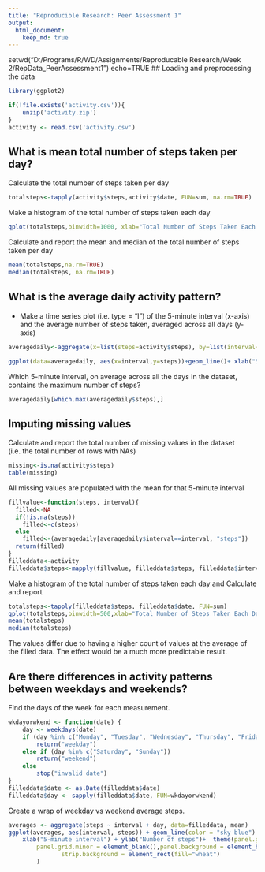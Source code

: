 ```yaml
---
title: "Reproducible Research: Peer Assessment 1"
output: 
  html_document:
    keep_md: true
---
```

setwd("D:/Programs/R/WD/Assignments/Reproducable Research/Week 2/RepData_PeerAssessment1")
echo=TRUE 
## Loading and preprocessing the data
```r
library(ggplot2)

if(!file.exists('activity.csv')){
    unzip('activity.zip')
}
activity <- read.csv('activity.csv')
```
## What is mean total number of steps taken per day?
Calculate the total number of steps taken per day
```r
totalsteps<-tapply(activity$steps,activity$date, FUN=sum, na.rm=TRUE)
```
Make a histogram of the total number of steps taken each day
```r
qplot(totalsteps,binwidth=1000, xlab="Total Number of Steps Taken Each Day")
```
Calculate and report the mean and median of the total number of steps taken per day

```r
mean(totalsteps,na.rm=TRUE)
median(totalsteps, na.rm=TRUE)
```
## What is the average daily activity pattern?
* Make a time series plot (i.e. type = "l") of the 5-minute interval (x-axis) and the average number of steps taken, averaged across all days (y-axis)
```r
averagedaily<-aggregate(x=list(steps=activity$steps), by=list(interval=activity$interval), FUN=mean, na.rm=TRUE)

ggplot(data=averagedaily, aes(x=interval,y=steps))+geom_line()+ xlab("5-Minute Interval")+ylab("Average Number of Steps Taken")
```
Which 5-minute interval, on average across all the days in the dataset, contains the maximum number of steps?
```r
averagedaily[which.max(averagedaily$steps),]
```
## Imputing missing values
Calculate and report the total number of missing values in the dataset (i.e. the total number of rows with \color{red}{\verb|NA|}NAs)
```r
missing<-is.na(activity$steps)
table(missing)
```
All missing values are populated with the mean for that 5-minute interval
```r
fillvalue<-function(steps, interval){
  filled<-NA
  if(!is.na(steps))
    filled<-c(steps)
  else
    filled<-(averagedaily[averagedaily$interval==interval, "steps"])
  return(filled)
}
filleddata<-activity
filleddata$steps<-mapply(fillvalue, filleddata$steps, filleddata$interval)
```
Make a histogram of the total number of steps taken each day and Calculate and report 
```r
totalsteps<-tapply(filleddata$steps, filleddata$date, FUN=sum)
qplot(totalsteps,binwidth=500,xlab="Total Number of Steps Taken Each Day")
mean(totalsteps)
median(totalsteps)
```
The values differ due to having a higher count of values at the average of the filled data. The effect would be a much more predictable result.


## Are there differences in activity patterns between weekdays and weekends?
Find the days of the week for each measurement.

```r
wkdayorwkend <- function(date) {
    day <- weekdays(date)
    if (day %in% c("Monday", "Tuesday", "Wednesday", "Thursday", "Friday"))
        return("weekday")
    else if (day %in% c("Saturday", "Sunday"))
        return("weekend")
    else
        stop("invalid date")
}
filleddata$date <- as.Date(filleddata$date)
filleddata$day <- sapply(filleddata$date, FUN=wkdayorwkend)
```

Create a wrap of weekday vs weekend average steps.
```r
averages <- aggregate(steps ~ interval + day, data=filleddata, mean)
ggplot(averages, aes(interval, steps)) + geom_line(color = "sky blue") + facet_wrap(day ~ .,ncol=1) +
    xlab("5-minute interval") + ylab("Number of steps")+  theme(panel.grid.major = element_blank(),
        panel.grid.minor = element_blank(),panel.background = element_blank(),
               strip.background = element_rect(fill="wheat")
        )
```
